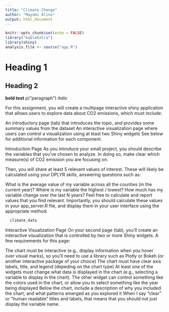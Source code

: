 ---
title: "Climate Change"
author: "Mayumi Alino"
output: html_document
---

```{r setup, include=FALSE}
knitr::opts_chunk$set(echo = FALSE)
library("kableExtra")
library(shiny)
analysis_file <- source("app.R")
```
# Heading 1
## Heading 2
**bold text**
p("paragraph")
_italic_

For this assignment, you will create a multipage interactive shiny application that allows users to explore data about CO2 emissions, which must include:

An introductory page (tab) that introduces the topic, and provides some summary values from the dataset
An interactive visualization page where users can control a visualization using at least two Shiny widgets
See below for additional information for each component. 

Introduction Page
As you introduce your small project, you should describe the variables that you've chosen to analyze. In doing so, make clear which measure(s) of CO2 emission you are focusing on. 

Then, you will share at least 5 relevant values of interest. These will likely be calculated using your DPLYR skills, answering questions such as: 

What is the average value of my variable across all the counties (in the current year)?
Where is my variable the highest / lowest?
How much has my variable change over the last N years?
Feel free to calculate and report values that you find relevant. Importantly, you should calculate these values in your app_server.R file, and display them in your user interface using the appropriate method. 

```{r echo=FALSE}
  climate_data
```

Interactive Visualization Page
On your second page (tab), you'll create an interactive visualization that is controlled by two or more Shiny widgets. A few requirements for this page:

The chart must be interactive (e.g., display information when you hover over visual marks), so you'll need to use a library such as Plotly or Bokeh (or another interactive package of your choice)
The chart must have clear axis labels, title, and legend (depeding on the chart type)
At least one of the widgets must change what data is displayed in the chart (e.g., selecting a variable to display in the chart). The other widget can control something like the colors used in the chart, or allow you to select something like the year being displayed
Below the chart, include a description of why you included the chart, and what patterns emerged as you explored it
When I say "clear" or "human readable" titles and labels, that means that you should not just display the variable name.
